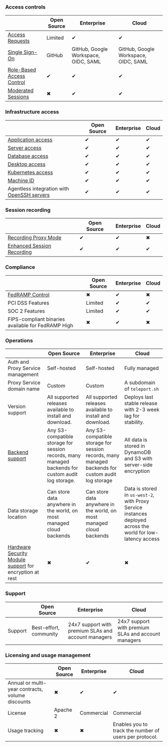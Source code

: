 ### Access controls

||Open Source|Enterprise|Cloud|
|---|---|---|---|
|[Access Requests](../access-controls/guides/dual-authz.mdx)|Limited|&#10004;|&#10004;|
|[Single Sign-On](../access-controls/sso.mdx)|GitHub|GitHub, Google Workspace, OIDC, SAML|GitHub, Google Workspace, OIDC, SAML|
|[Role-Based Access Control](../access-controls/guides/role-templates.mdx)|&#10004;|&#10004;|&#10004;|
|[Moderated Sessions](../access-controls/guides/moderated-sessions.mdx)|&#10006;|&#10004;|&#10004;|

### Infrastructure access

||Open Source|Enterprise|Cloud|
|---|---|---|---|
|[Application access](../application-access/getting-started.mdx)|&#10004;|&#10004;|&#10004;|
|[Server access](../server-access/getting-started.mdx)|&#10004;|&#10004;|&#10004;|
|[Database access](../database-access/getting-started.mdx)|&#10004;|&#10004;|&#10004;|
|[Desktop access](../desktop-access/getting-started.mdx)|&#10004;|&#10004;|&#10004;|
|[Kubernetes access](../kubernetes-access/getting-started.mdx)|&#10004;|&#10004;|&#10004;|
|[Machine ID](../machine-id/getting-started.mdx)|&#10004;|&#10004;|&#10004;|
|Agentless integration with [OpenSSH servers](../server-access/guides/openssh.mdx)|&#10004;|&#10004;|&#10004;|

### Session recording

||Open Source|Enterprise|Cloud|
|---|---|---|---|
|[Recording Proxy Mode](../server-access/guides/recording-proxy-mode.mdx)|&#10004;|&#10004;|&#10006;|
|[Enhanced Session Recording](../server-access/guides/bpf-session-recording.mdx)|&#10004;|&#10004;|&#10004;|

### Compliance

||Open Source|Enterprise|Cloud|
|---|---|---|---|
|[FedRAMP Control](../access-controls/compliance-frameworks/fedramp.mdx)|&#10006;|&#10004;|&#10006;|
|PCI DSS Features|Limited|&#10004;|&#10004;|
|SOC 2 Features|Limited|&#10004;|&#10004;|
|FIPS-compliant binaries available for FedRAMP High|&#10006;|&#10004;|&#10006;|

### Operations

||Open Source|Enterprise|Cloud|
|---|---|---|---|
|Auth and Proxy Service management|Self-hosted|Self-hosted|Fully managed|
|Proxy Service domain name|Custom|Custom|A subdomain of `teleport.sh`|
|Version support|All supported releases available to install and download.|All supported releases available to install and download.|Deploys last stable release with 2-3 week lag for stability.|
|[Backend support](../reference/backends.mdx)|Any S3-compatible storage for session records, many managed backends for custom audit log storage.|Any S3-compatible storage for session records, many managed backends for custom audit log storage|All data is stored in DynamoDB and S3 with server-side encryption|
|Data storage location|Can store data anywhere in the world, on most managed cloud backends|Can store data anywhere in the world, on most managed cloud backends| Data is stored in `us-west-2`, with Proxy Service instances deployed across the world for low-latency access|
|[Hardware Security Module support](../choose-an-edition/teleport-enterprise/hsm.mdx) for encryption at rest|&#10006;|&#10004;|&#10006;|

### Support

||Open Source|Enterprise|Cloud|
|---|---|---|---|
|Support|Best-effort, community|24x7 support with premium SLAs and account managers|24x7 support with premium SLAs and account managers|

### Licensing and usage management

||Open Source|Enterprise|Cloud|
|---|---|---|---|
|Annual or multi-year contracts, volume discounts|&#10006;|&#10004;|&#10004;|
|License|Apache 2|Commercial|Commercial|
|Usage tracking|&#10006;|&#10006;|Enables you to track the number of users per protocol.|

